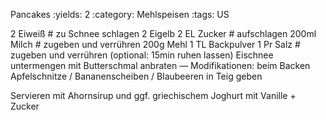 Pancakes
:yields: 2
:category: Mehlspeisen
:tags: US

2 Eiweiß
# zu Schnee schlagen
2 Eigelb
2 EL Zucker
# aufschlagen
200ml Milch
# zugeben und verrühren
200g Mehl
1 TL Backpulver
1 Pr Salz
# zugeben und verrühren (optional: 15min ruhen lassen)
  Eischnee untermengen
  mit Butterschmal anbraten
---
Modifikationen: beim Backen Apfelschnitze / Bananenscheiben / Blaubeeren in Teig geben

Servieren mit Ahornsirup und ggf. griechischem Joghurt mit Vanille + Zucker



